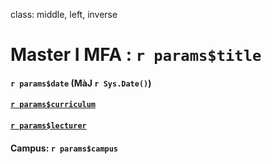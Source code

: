 class: middle, left, inverse

# Master I MFA : `r params$title`

#### `r params$date` (MàJ `r Sys.Date()`)

#### [`r params$curriculum`](`r params$homepage_curriculum`)

#### [`r params$lecturer`](http://stephane-v-boucheron.fr)

#### Campus: `r params$campus`